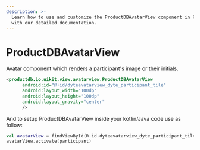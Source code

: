 ```yaml
---
description: >-
  Learn how to use and customize the ProductDBAvatarView component in ProductDB's Android
  with our detailed documentation.
---
```


# ProductDBAvatarView

Avatar component which renders a participant's image or their initials.

```xml
<productdb.io.uikit.view.avatarview.ProductDBAvatarView
      android:id="@+id/dyteavatarview_dyte_participant_tile"
      android:layout_width="100dp"
      android:layout_height="100dp"
      android:layout_gravity="center"
      />
```

And to setup ProductDBAvatarView inside your kotlin/Java code use as follow:

```kotlin
val avatarView = findViewById(R.id.dyteavatarview_dyte_participant_tile)
avatarView.activate(participant)
```

<head>
  <title>Android ProductDBAvatarView</title>
</head>
